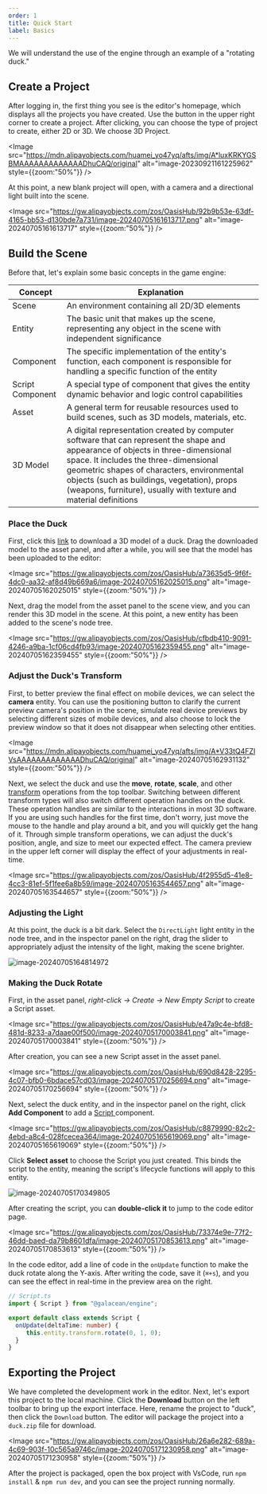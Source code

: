 ```yaml
---
order: 1
title: Quick Start
label: Basics
---
```


We will understand the use of the engine through an example of a "rotating duck."

## Create a Project

After logging in, the first thing you see is the editor's homepage, which displays all the projects you have created. Use the button in the upper right corner to create a project. After clicking, you can choose the type of project to create, either 2D or 3D. We choose 3D Project.

<Image src="https://mdn.alipayobjects.com/huamei_yo47yq/afts/img/A*luxKRKYGSBMAAAAAAAAAAAAADhuCAQ/original" alt="image-20230921161225962" style={{zoom:"50%"}} />

At this point, a new blank project will open, with a camera and a directional light built into the scene.

<Image src="https://gw.alipayobjects.com/zos/OasisHub/92b9b53e-63df-4165-bb53-d130bde7a731/image-20240705161613717.png" alt="image-20240705161613717" style={{zoom:"50%"}} />

## Build the Scene

Before that, let's explain some basic concepts in the game engine:

| Concept     | Explanation                                                  |
| ----------- | ------------------------------------------------------------ |
| Scene       | An environment containing all 2D/3D elements                  |
| Entity      | The basic unit that makes up the scene, representing any object in the scene with independent significance |
| Component   | The specific implementation of the entity's function, each component is responsible for handling a specific function of the entity |
| Script Component | A special type of component that gives the entity dynamic behavior and logic control capabilities |
| Asset       | A general term for reusable resources used to build scenes, such as 3D models, materials, etc. |
| 3D Model    | A digital representation created by computer software that can represent the shape and appearance of objects in three-dimensional space. It includes the three-dimensional geometric shapes of characters, environmental objects (such as buildings, vegetation), props (weapons, furniture), usually with texture and material definitions |

### Place the Duck

First, click this [link](https://gw.alipayobjects.com/os/bmw-prod/6cb8f543-285c-491a-8cfd-57a1160dc9ab.glb) to download a 3D model of a duck. Drag the downloaded model to the asset panel, and after a while, you will see that the model has been uploaded to the editor:

<Image src="https://gw.alipayobjects.com/zos/OasisHub/a73635d5-9f6f-4dc0-aa32-af8d49b669a6/image-20240705162025015.png" alt="image-20240705162025015" style={{zoom:"50%"}} />

Next, drag the model from the asset panel to the scene view, and you can render this 3D model in the scene. At this point, a new entity has been added to the scene's node tree.

<Image src="https://gw.alipayobjects.com/zos/OasisHub/cfbdb410-9091-4246-a9ba-1cf06cd4fb93/image-20240705162359455.png" alt="image-20240705162359455" style={{zoom:"50%"}} />

### Adjust the Duck's Transform

First, to better preview the final effect on mobile devices, we can select the **camera** entity. You can use the positioning button to clarify the current preview camera's position in the scene, simulate real device previews by selecting different sizes of mobile devices, and also choose to lock the preview window so that it does not disappear when selecting other entities.

<Image src="https://mdn.alipayobjects.com/huamei_yo47yq/afts/img/A*V33tQ4FZlVsAAAAAAAAAAAAADhuCAQ/original" alt="image-20240705162931132" style={{zoom:"50%"}} />

Next, we select the duck and use the **move**, **rotate**, **scale**, and other [transform](/en/docs/core/transform) operations from the top toolbar. Switching between different transform types will also switch different operation handles on the duck. These operation handles are similar to the interactions in most 3D software. If you are using such handles for the first time, don't worry, just move the mouse to the handle and play around a bit, and you will quickly get the hang of it. Through simple transform operations, we can adjust the duck's position, angle, and size to meet our expected effect. The camera preview in the upper left corner will display the effect of your adjustments in real-time.

<Image src="https://gw.alipayobjects.com/zos/OasisHub/4f2955d5-41e8-4cc3-81ef-5f1fee6a8b59/image-20240705163544657.png" alt="image-20240705163544657" style={{zoom:"50%"}} />

### Adjusting the Light

At this point, the duck is a bit dark. Select the `DirectLight` light entity in the node tree, and in the inspector panel on the right, drag the slider to appropriately adjust the intensity of the light, making the scene brighter.

<Image src="https://mdn.alipayobjects.com/huamei_yo47yq/afts/img/A*lA07Ro1SfuwAAAAAAAAAAAAADhuCAQ/original" alt="image-20240705164814972" />

### Making the Duck Rotate

First, in the asset panel, *right-click → Create → New Empty Script* to create a Script asset.

<Image src="https://gw.alipayobjects.com/zos/OasisHub/e47a9c4e-bfd8-481d-8233-a7daae00f500/image-20240705170003841.png" alt="image-20240705170003841" style={{zoom:"50%"}} />

After creation, you can see a new Script asset in the asset panel.

<Image src="https://gw.alipayobjects.com/zos/OasisHub/690d8428-2295-4c07-bfb0-6bdace57cd03/image-20240705170256694.png" alt="image-20240705170256694" style={{zoom:"50%"}} />

Next, select the duck entity, and in the inspector panel on the right, click **Add Component** to add a [ Script ](/en/docs/script/class) component.

<Image src="https://gw.alipayobjects.com/zos/OasisHub/c8879990-82c2-4ebd-a8c4-028fcecea364/image-20240705165619069.png" alt="image-20240705165619069" style={{zoom:"50%"}} />

Click **Select asset** to choose the Script you just created. This binds the script to the entity, meaning the script's lifecycle functions will apply to this entity.

<Image src="https://mdn.alipayobjects.com/huamei_yo47yq/afts/img/A*MfjMQ7KA0B0AAAAAAAAAAAAADhuCAQ/original" alt="image-20240705170349805" />

After creating the script, you can **double-click it** to jump to the code editor page.

<Image src="https://gw.alipayobjects.com/zos/OasisHub/73374e9e-77f2-46dd-baed-da79b8601dfa/image-20240705170853613.png" alt="image-20240705170853613" style={{zoom:"50%"}} />

In the code editor, add a line of code in the `onUpdate` function to make the duck rotate along the Y-axis. After writing the code, save it (`⌘+s`), and you can see the effect in real-time in the preview area on the right.

```ts
// Script.ts
import { Script } from "@galacean/engine";

export default class extends Script {
  onUpdate(deltaTime: number) {
     this.entity.transform.rotate(0, 1, 0);
  }
}
```

## Exporting the Project

We have completed the development work in the editor. Next, let's export this project to the local machine. Click the **Download** button on the left toolbar to bring up the export interface. Here, rename the project to "duck", then click the `Download` button. The editor will package the project into a `duck.zip` file for download.

<Image src="https://gw.alipayobjects.com/zos/OasisHub/26a6e282-689a-4c69-903f-10c565a9746c/image-20240705171230958.png" alt="image-20240705171230958" style={{zoom:"50%"}} />

After the project is packaged, open the box project with VsCode, run `npm install` & `npm run dev`, and you can see the project running normally.
